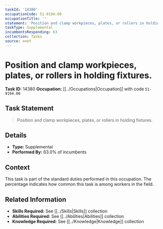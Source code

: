 ```yaml
---
taskId: '14380'
occupationCode: 51-9194.00
occupationTitle: ''
statement: 'Position and clamp workpieces, plates, or rollers in holding fixtures.'
taskType: Supplemental
incumbentsResponding: 63
collection: Tasks
source: onet
---
```

# Position and clamp workpieces, plates, or rollers in holding fixtures.

**Task ID:** 14380
**Occupation:** [[../Occupations|Occupation]] with code `51-9194.00`

## Task Statement

> Position and clamp workpieces, plates, or rollers in holding fixtures.

## Details

- **Type:** Supplemental
- **Performed By:** 63.0% of incumbents

## Context

This task is part of the standard duties performed in this occupation. The percentage indicates how common this task is among workers in the field.

## Related Information

- **Skills Required:** See [[../Skills|Skills]] collection
- **Abilities Required:** See [[../Abilities|Abilities]] collection
- **Knowledge Required:** See [[../Knowledge|Knowledge]] collection
